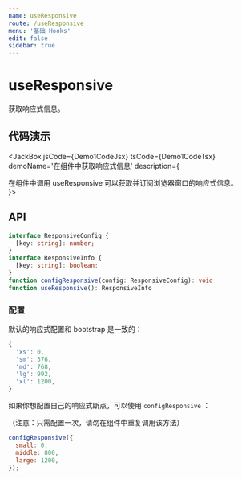 ```yaml
---
name: useResponsive
route: /useResponsive
menu: '基础 Hooks'
edit: false
sidebar: true
---
```




# useResponsive

获取响应式信息。

## 代码演示

<JackBox jsCode={Demo1CodeJsx} tsCode={Demo1CodeTsx} demoName='在组件中获取响应式信息' description={
  <div>
    在组件中调用 useResponsive 可以获取并订阅浏览器窗口的响应式信息。
  </div>
}>
  <Demo1/>
</JackBox>

## API

```typescript
interface ResponsiveConfig {
  [key: string]: number;
}
interface ResponsiveInfo {
  [key: string]: boolean;
}
function configResponsive(config: ResponsiveConfig): void
function useResponsive(): ResponsiveInfo
```

### 配置

默认的响应式配置和 bootstrap 是一致的：

```javascript
{
  'xs': 0,
  'sm': 576,
  'md': 768,
  'lg': 992,
  'xl': 1200,
}
```

如果你想配置自己的响应式断点，可以使用 `configResponsive` ：

（注意：只需配置一次，请勿在组件中重复调用该方法）

```javascript
configResponsive({
  small: 0,
  middle: 800,
  large: 1200,
});
```
